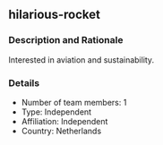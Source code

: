 ## hilarious-rocket

### Description and Rationale
Interested in aviation and sustainability.

### Details

* Number of team members: 1
* Type: Independent
* Affiliation: Independent
* Country: Netherlands

